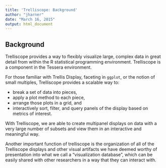 ```yaml
---
title: 'Trelliscope: Background'
author: "jharner"
date: "March 16, 2015"
output: html_document
---
```


## Background

Trelliscope provides a way to flexibly visualize large, complex data in great detail from within the R statistical programming environment. Trelliscope is a component in the Tessera environment.

For those familiar with Trellis Display, faceting in `ggplot`, or the notion of small multiples, Trelliscope provides a scalable way to:

* break a set of data into pieces,
* apply a plot method to each piece,
* arrange those plots in a grid, and
* interactively sort, filter, and query panels of the display based on metrics of interest.

With Trelliscope, we are able to create multipanel displays on data with a very large number of subsets and view them in an interactive and meaningful way.

Another important function of trelliscope is the organization of all of the Trelliscope displays and other visual artifacts we have deemed worthy of presentation into what we call a "visualization database", which can be easily shared with other researchers in a way that they can interact with.
